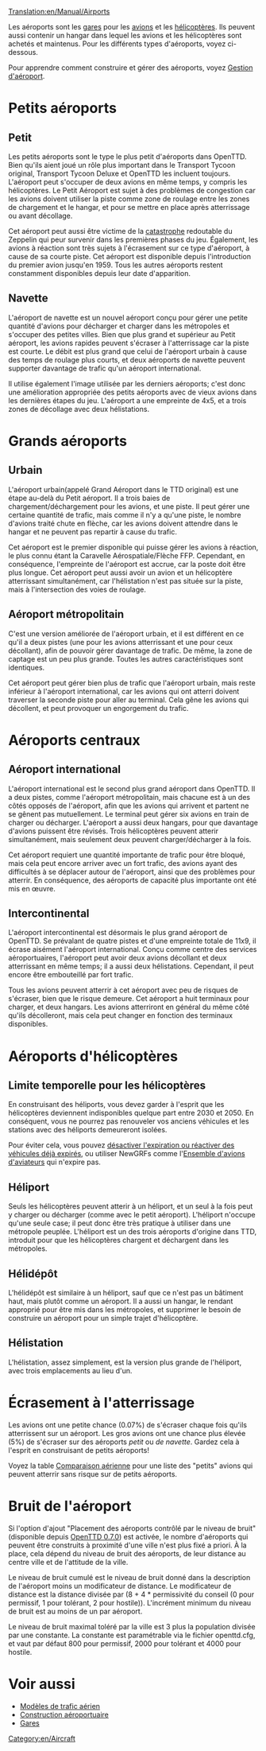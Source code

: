 [[Translation:en/Manual/Airports]]

Les aéroports sont les [[fr/Manual/Gares|gares]] pour les [[fr/Manual/Avions|avions]] et les [[fr/Manual/Avions|hélicoptères]]. Ils peuvent aussi contenir un hangar dans lequel les avions et les hélicoptères sont achetés et maintenus. Pour les différents types d'aéroports, voyez ci-dessous.

Pour apprendre comment construire et gérer des aéroports, voyez [[fr/Manual/Construction Aéroportuaire|Gestion d'aéroport]].

=Petits aéroports=

==Petit==
{{fr/Aéroport|Libellé=Petit aéroport|image=en/airport s.png|Service=|Pistes=1|Passerelles=2|Héli=1 (aux terminaux)|taille=3 x 4|hangars=1|captage=4|bruit=3}}

Les petits aéroports sont le type le plus petit d'aéroports dans OpenTTD. Bien qu'ils aient joué un rôle plus important dans le Transport Tycoon original, Transport Tycoon Deluxe et OpenTTD les incluent toujours. L'aéroport peut s'occuper de deux avions en même temps, y compris les hélicoptères. Le Petit Aéroport est sujet à des problèmes de congestion car les avions doivent utiliser la piste comme zone de roulage entre les zones de chargement et le hangar, et pour se mettre en place après atterrissage ou avant décollage.

Cet aéroport peut aussi être victime de la [[fr/Manual/Catastrophes|catastrophe]] redoutable du Zeppelin qui peur survenir dans les premières phases du jeu. Également, les avions à réaction sont très sujets à l'écrasement sur ce type d'aéroport, à cause de sa courte piste.
Cet aéroport est disponible depuis l'introduction du premier avion jusqu'en 1959. Tous les autres aéroports restent constamment disponibles depuis leur date d'apparition.

{{en/-}}

==Navette==
{{fr/Aéroport|Libellé=Aéroport de navette|image=en/Commuterairport.png|imagewidth=300px|Service=1983|Pistes=1|Passerelles=3|Héli=2|taille=4 x 5|hangars=1|captage=4|bruit=4}}

L'aéroport de navette est un nouvel aéroport conçu pour gérer une petite quantité d'avions pour décharger et charger dans les métropoles et s'occuper des petites villes. Bien que plus grand et supérieur au Petit aéroport, les avions rapides peuvent s'écraser à l'atterrissage car la piste est courte. Le débit est plus grand que celui de l'aéroport urbain à cause des temps de roulage plus courts, et deux aéroports de navette peuvent supporter davantage de trafic qu'un aéroport international.

Il utilise également l'image utilisée par les derniers aéroports; c'est donc une amélioration appropriée des petits aéroports avec de vieux avions dans les dernières étapes du jeu. L'aéroport a une empreinte de 4x5, et a trois zones de décollage avec deux hélistations.

{{en/-}}

=Grands aéroports=

==Urbain==
{{fr/Aéroport|Libellé=Aéroport urbain|image=en/airport c.png|imagewidth=300px|Service=1955|Pistes=1|Passerelles=3|Héli=1 (aux terminaux)|taille=6 x 6|hangars=1|captage=5|bruit=5}}

L'aéroport urbain(appelé Grand Aéroport dans le TTD original) est une étape au-delà du Petit aéroport. Il a trois baies de chargement/déchargement pour les avions, et une piste. Il peut gérer une certaine quantité de trafic, mais comme il n'y a qu'une piste, le nombre d'avions traité chute en flèche, car les avions doivent attendre dans le hangar et ne peuvent pas repartir à cause du trafic.

Cet aéroport est le premier disponible qui puisse gérer les avions à réaction, le plus connu étant la Caravelle Aérospatiale/Flèche FFP. Cependant, en conséquence, l'empreinte de l'aéroport est accrue, car la poste doit être plus longue. Cet aéroport peut aussi avoir un avion et un hélicoptère atterrissant simultanément, car l'hélistation n'est pas située sur la piste, mais à l'intersection des voies de roulage.

{{en/-}}

==Aéroport métropolitain==
{{fr/Aéroport|Libellé=Aéroport métropolitain|image=en/airport m.png|imagewidth=300px|Service=1980|Pistes=2|Passerelles=3|Héli=1 (aux terminaux)|taille=6 x 6|hangars=1|captage=6|bruit=8}}

C'est une version améliorée de l'aéroport urbain, et il est différent en ce qu'il a deux pistes (une pour les avions atterrissant et une pour ceux décollant), afin de pouvoir gérer davantage de trafic. De même, la zone de captage est un peu plus grande. Toutes les autres caractéristiques sont identiques.

Cet aéroport peut gérer bien plus de trafic que l'aéroport urbain, mais reste inférieur à l'aéroport international, car les avions qui ont atterri doivent traverser la seconde piste pour aller au terminal. Cela gêne les avions qui décollent, et peut provoquer un engorgement du trafic.

{{en/-}}

=Aéroports centraux=

==Aéroport international==
{{fr/Aéroport|Libellé=Aéroport international|image=en/airport i.png|imagewidth=300px|Service=1990|Pistes=2|Passerelles=6|Héli=2|taille=7 x 7|hangars=2|captage=8|bruit=17}}

L'aéroport international est le second plus grand aéroport dans OpenTTD. Il a deux pistes, comme l'aéroport métropolitain, mais chacune est à un des côtés opposés de l'aéroport, afin que les avions qui arrivent et partent ne se gênent pas mutuellement. Le terminal peut gérer six avions en train de charger ou décharger. L'aéroport a aussi deux hangars, pour que davantage d'avions puissent être révisés. Trois hélicoptères peuvent atterir simultanément, mais seulement deux peuvent charger/décharger à la fois.

Cet aéroport requiert une quantité importante de trafic pour être bloqué, mais cela peut encore arriver avec un fort trafic, des avions ayant des difficultés à se déplacer autour de l'aéroport, ainsi que des problèmes pour atterrir. En conséquence, des aéroports de capacité plus importante ont été mis en œuvre.
{{en/-}}

==Intercontinental==
{{fr/Aéroport|Libellé=Aéroport intercontinental|image=en/Intercontinentalairport.png|imagewidth=300px|Service=2002|Pistes=4 (deux de décollage, deux d'atterrissage)|Passerelles=8|Héli=2|taille=11 x 9|hangars=2|captage=10|bruit=25}}

L'aéroport intercontinental est désormais le plus grand aéroport de OpenTTD. Se prévalant de quatre pistes et d'une empreinte totale de 11x9, il écrase aisément l'aéroport international. Conçu comme centre des services aéroportuaires, l'aéroport peut avoir deux avions décollant et deux atterrissant en même temps; il a aussi deux hélistations. Cependant, il peut encore être embouteillé par fort trafic.

Tous les avions peuvent atterrir à cet aéroport avec peu de risques de s'écraser, bien que le risque demeure. Cet aéroport a huit terminaux pour charger, et deux hangars. Les avions atterriront en général du même côté qu'ils décolleront, mais cela peut changer en fonction des terminaux disponibles.

{{en/-}}

=Aéroports d'hélicoptères=
==Limite temporelle pour les hélicoptères==
En construisant des héliports, vous devez garder à l'esprit que les hélicoptères deviennent indisponibles quelque part entre 2030 et 2050. En conséquent, vous ne pourrez pas renouveler vos anciens véhicules et les stations avec des héliports demeureront isolées.

Pour éviter cela, vous pouvez [[fr/Archive/Manual/Settings/Pas d'expiration des véhicules|désactiver l'expiration ou réactiver des véhicules déjà expirés]], ou utiliser NewGRFs comme l'[[fr/Community/NewGRF/Ensemble d'avions d'aviateurs|Ensemble d'avions d'aviateurs]] qui n'expire pas.

==Héliport==
{{fr/Aéroport|Libellé=Héliport|image=en/Heliport.png|Service=1963|Pistes=N/A|Passerelles=N/A|Héli=1|taille=1 x 1|hangars=N/A|captage=4|bruit=1}}

Seuls les hélicoptères peuvent atterir à un héliport, et un seul à la fois peut y charger ou décharger (comme avec le petit aéroport). L'héliport n'occupe qu'une seule case; il peut donc être très pratique à utiliser dans une métropole peuplée. L'héliport est un des trois aéroports d'origine dans TTD, introduit pour que les hélicoptères chargent et déchargent dans les métropoles.

{{en/-}}

==Hélidépôt==
{{fr/Aéroport|Libellé=Hélidépôt|image=en/Helidepot.png|Service=1976|Pistes=N/A|Passerelles=N/A|Héli=1|taille=2 x 2|hangars=1|captage=4|bruit=2}}

L'hélidépôt est similaire à un héliport, sauf que ce n'est pas un bâtiment haut, mais plutôt comme un aéroport. Il a aussi un hangar, le rendant approprié pour être mis dans les métropoles, et supprimer le besoin de construire un aéroport pour un simple trajet d'hélicoptère.

{{en/-}}

==Hélistation==
{{fr/Aéroport|Libellé=Hélistation|image=en/Helistation.png|Service=1980|Pistes=N/A|Passerelles=N/A|Héli=3|taille=2 x 4|hangars=1|captage=4|bruit=3}}

L'hélistation, assez simplement, est la version plus grande de l'héliport, avec trois emplacements au lieu d'un.

{{en/-}}

=Écrasement à l'atterrissage=
Les avions ont une petite chance (0.07%) de s'écraser chaque fois qu'ils atterrissent sur un aéroport. Les gros avions ont une chance plus élevée (5%) de s'écraser sur des aéroports ''petit'' ou ''de navette''. Gardez cela à l'esprit en construisant de petits aéroports!

Voyez la table [[fr/Manual/Base Set/Aircraft/Comparaison aérienne|Comparaison aérienne]] pour une liste des "petits" avions qui peuvent atterrir sans risque sur de petits aéroports.

=Bruit de l'aéroport=
Si l'option d'ajout "Placement des aéroports contrôlé par le niveau de bruit" (disponible depuis [[fr/Archive/OpenTTD/OpenTTD 0.7.0|OpenTTD 0.7.0]]) est activée, le nombre d'aéroports qui peuvent être construits à proximité d'une ville n'est plus fixé a priori. À la place, cela dépend du niveau de bruit des aéroports, de leur distance au centre ville et de l'attitude de la ville.

Le niveau de bruit cumulé est le niveau de bruit donné dans la description de l'aéroport moins un modificateur de distance. Le modificateur de distance est la distance divisée par (8 + 4 * permissivité du conseil (0 pour permissif, 1 pour tolérant, 2 pour hostile)). L'incrément minimum du niveau de bruit est au moins de un par aéroport.

Le niveau de bruit maximal toléré par la ville est 3 plus la population divisée par une constante. La constante est paramétrable via le fichier openttd.cfg, et vaut par défaut 800 pour permissif, 2000 pour tolérant et 4000 pour hostile.
{{fr/Disponibilité|0.7}}

=Voir aussi=
*[[fr/Modèles de trafic aérien|Modèles de trafic aérien]]
*[[fr/Manual/Construction Aéroportuaire|Construction aéroportuaire]]
*[[fr/Manual/Gares|Gares]]

[[Category:en/Aircraft]]
